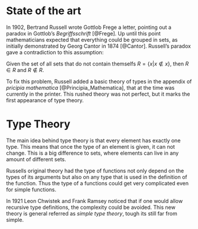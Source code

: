 \setcounter{section}{1}

# State of the art

In 1902, Bertrand Russell wrote Gottlob Frege a letter, pointing out a paradox in Gottlob's _Begriffsschrift_ [@Frege]. Up until this point mathematicians expected that everything could be grouped in sets, as initially demonstrated by Georg Cantor in 1874 [@Cantor]. Russell's paradox gave a contradiction to this assumption:

Given the set of all sets that do not contain themselfs $R = \{x|x\not \in x\}$, then $R\in R$ and $R\not\in R$.

To fix this problem, Russell added a basic theory of types in the appendix of _pricipia mathematica_ [@Principia_Mathematica], that at the time was currently in the printer. This rushed theory was not perfect, but it marks the first appearance of type theory.

# Type Theory

The main idea behind type theory is that every element has exactly one type. This means that once the type of an element is given, it can not change. This is a big difference to sets, where elements can live in any amount of different sets.

Russells original theory had the type of functions not only depend on the types of its arguments but also on any type that is used in the definition of the function. Thus the type of a functions could get very complicated even for simple functions.

In 1921 Leon Chwistek and Frank Ramsey noticed that if one would allow recursive type definitions, the complexity could be avoided. This new theory is general referred as _simple type theory_, tough its still far from simple.

